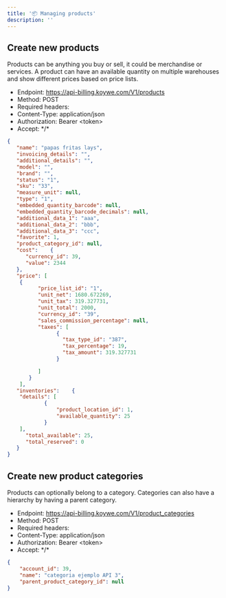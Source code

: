 ```yaml
---
title: '📦 Managing products'
description: ''
---
```


## Create new products
Products can be anything you buy or sell, it could be merchandise or services. A product can have an
available quantity on multiple warehouses and show different prices based on price lists.

* Endpoint: https://api-billing.koywe.com/V1/products
* Method: POST
* Required headers:
* Content-Type: application/json
* Authorization: Bearer \<token\>
* Accept: \*/\*

```json
{
   "name": "papas fritas lays",
   "invoicing_details": "",
   "additional_details": "",
   "model": "",
   "brand": "",
   "status": "1",
   "sku": "33",
   "measure_unit": null,
   "type": "1",
   "embedded_quantity_barcode": null,
   "embedded_quantity_barcode_decimals": null,
   "additional_data_1": "aaa",
   "additional_data_2": "bbb",
   "additional_data_3": "ccc",
   "favorite": 1,
   "product_category_id": null,
   "cost":    {
      "currency_id": 39,
      "value": 2344
   },
   "price": [
    {
          "price_list_id": "1",
          "unit_net": 1680.672269,
          "unit_tax": 319.327731,
          "unit_total": 2000,
          "currency_id": "39",
          "sales_commission_percentage": null,
          "taxes": [
                {
                  "tax_type_id": "387",
                  "tax_percentage": 19,
                  "tax_amount": 319.327731
                }

          ]
       }
    ],
   "inventories":    {
   	"details": [
   			{
   				"product_location_id": 1,
   				"available_quantity": 25
   			}
   	],
      "total_available": 25,
      "total_reserved": 0
   }
}
```


## Create new product categories
Products can optionally belong to a category. Categories can also have a hierarchy by having a parent category.

* Endpoint: https://api-billing.koywe.com/V1/product_categories
* Method: POST
* Required headers:
* Content-Type: application/json
* Authorization: Bearer \<token\>
* Accept: \*/\*

```json
{
	"account_id": 39,
	"name": "categoria ejemplo API 3",
	"parent_product_category_id": null
}
```